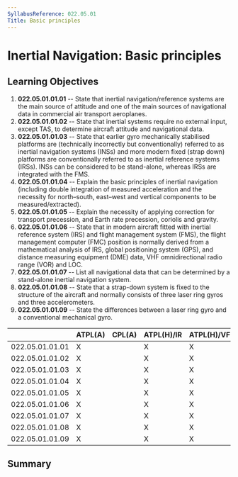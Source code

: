 ```yaml
---
SyllabusReference: 022.05.01
Title: Basic principles
---
```


# Inertial Navigation: Basic principles

## Learning Objectives

1.  **022.05.01.01.01** -- State that inertial navigation/reference systems are
    the main source of attitude and one of the main sources of navigational data
    in commercial air transport aeroplanes.
2.  **022.05.01.01.02** -- State that inertial systems require no external input,
    except TAS, to determine aircraft attitude and navigational data.
3.  **022.05.01.01.03** -- State that earlier gyro mechanically stabilised
    platforms are (technically incorrectly but conventionally) referred to as
    inertial navigation systems (INSs) and more modern fixed (strap down)
    platforms are conventionally referred to as inertial reference systems
    (IRSs). INSs can be considered to be stand-alone, whereas IRSs are integrated
    with the FMS.
4.  **022.05.01.01.04** -- Explain the basic principles of inertial navigation
    (including double integration of measured acceleration and the necessity for
    north–south, east–west and vertical components to be measured/extracted).
5.  **022.05.01.01.05** -- Explain the necessity of applying correction for
    transport precession, and Earth rate precession, coriolis and gravity.
6.  **022.05.01.01.06** -- State that in modern aircraft fitted with inertial
    reference system (IRS) and flight management system (FMS), the flight
    management computer (FMC) position is normally derived from a mathematical
    analysis of IRS, global positioning system (GPS), and distance measuring
    equipment (DME) data, VHF omnidirectional radio range (VOR) and LOC.
7.  **022.05.01.01.07** -- List all navigational data that can be determined by a
    stand-alone inertial navigation system.
8.  **022.05.01.01.08** -- State that a strap-down system is fixed to the
    structure of the aircraft and normally consists of three laser ring gyros and
    three accelerometers.
9.  **022.05.01.01.09** -- State the differences between a laser ring gyro and a
    conventional mechanical gyro.

|                 | ATPL(A) | CPL(A) | ATPL(H)/IR | ATPL(H)/VFR | CPL(H) | IR  | CBIR(A) |
| --------------- | ------- | ------ | ---------- | ----------- | ------ | --- | ------- |
| 022.05.01.01.01 | X       |        | X          | X           |        |     |         |
| 022.05.01.01.02 | X       |        | X          | X           |        |     |         |
| 022.05.01.01.03 | X       |        | X          | X           |        |     |         |
| 022.05.01.01.04 | X       |        | X          | X           |        |     |         |
| 022.05.01.01.05 | X       |        | X          | X           |        |     |         |
| 022.05.01.01.06 | X       |        | X          | X           |        |     |         |
| 022.05.01.01.07 | X       |        | X          | X           |        |     |         |
| 022.05.01.01.08 | X       |        | X          | X           |        |     |         |
| 022.05.01.01.09 | X       |        | X          | X           |        |     |         |

## Summary
